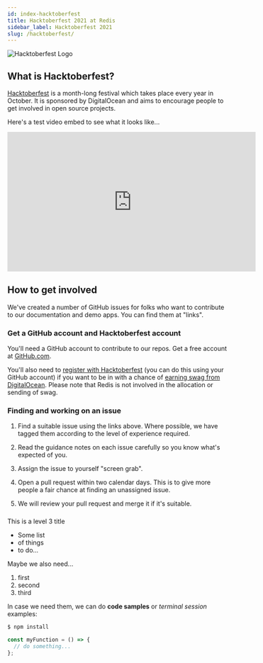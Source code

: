 ```yaml
---
id: index-hacktoberfest
title: Hacktoberfest 2021 at Redis
sidebar_label: Hacktoberfest 2021
slug: /hacktoberfest/
---
```


![Hacktoberfest Logo](images/hacktoberfest-logo.png)

## What is Hacktoberfest?

[Hacktoberfest](https://hacktoberfest.digitalocean.com/) is a month-long festival which takes place every year in October.  It is sponsored by DigitalOcean and aims to encourage people to get involved in open source projects.


Here's a test video embed to see what it looks like...

<iframe width="560" height="315" src="https://www.youtube.com/embed/xdROBvMb4LE" frameborder="0" allow="accelerometer; autoplay; clipboard-write; encrypted-media; gyroscope; picture-in-picture" allowfullscreen></iframe>

## How to get involved

We've created a number of GitHub issues for folks who want to contribute to our documentation and demo apps.  You can find them at "links".

### Get a GitHub account and Hacktoberfest account

You'll need a GitHub account to contribute to our repos.  Get a free account at [GitHub.com](github.com).

You'll also need to [register with Hacktoberfest](https://hacktoberfest.digitalocean.com/register) (you can do this using your GitHub account) if you want to be in with a chance of [earning swag from DigitalOcean](https://hacktoberfest.digitalocean.com/resources/participation).  Please note that Redis is not involved in the allocation or sending of swag.

### Finding and working on an issue

1. Find a suitable issue using the links above.  Where possible, we have tagged them according to the level of experience required.

2. Read the guidance notes on each issue carefully so you know what's expected of you.

3. Assign the issue to yourself "screen grab".

4. Open a pull request within two calendar days.  This is to give more people a fair chance at finding an unassigned issue.

5. We will review your pull request and merge it if it's suitable.

### 

This is a level 3 title

* Some list
* of things
* to do...

Maybe we also need...

1. first
2. second
3. third

In case we need them, we can do **code samples** or _terminal session_ examples:

```bash
$ npm install
```

```javascript
const myFunction = () => {
  // do something...
};
```